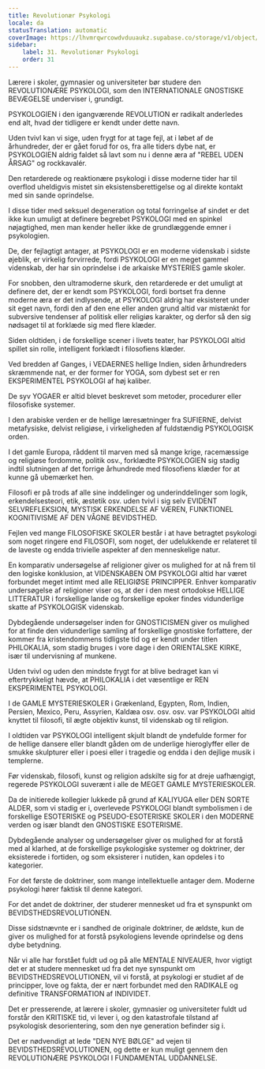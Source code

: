 ```yaml
---
title: Revolutionær Psykologi
locale: da
statusTranslation: automatic
coverImage: https://lhvmrqwrcowdvduuaukz.supabase.co/storage/v1/object/public/strapi-uploads/small_cover-educacion-fundamental.webp-2d51a7828a2b1309555be27f7e2a61a0.webp
sidebar:
    label: 31. Revolutionær Psykologi
    order: 31
---
```

Lærere i skoler, gymnasier og universiteter bør studere den REVOLUTIONÆRE PSYKOLOGI, som den INTERNATIONALE GNOSTISKE BEVÆGELSE underviser i, grundigt.

PSYKOLOGIEN i den igangværende REVOLUTION er radikalt anderledes end alt, hvad der tidligere er kendt under dette navn.

Uden tvivl kan vi sige, uden frygt for at tage fejl, at i løbet af de århundreder, der er gået forud for os, fra alle tiders dybe nat, er PSYKOLOGIEN aldrig faldet så lavt som nu i denne æra af "REBEL UDEN ÅRSAG" og rockkavalér.

Den retarderede og reaktionære psykologi i disse moderne tider har til overflod uheldigvis mistet sin eksistensberettigelse og al direkte kontakt med sin sande oprindelse.

I disse tider med seksuel degeneration og total forringelse af sindet er det ikke kun umuligt at definere begrebet PSYKOLOGI med en spinkel nøjagtighed, men man kender heller ikke de grundlæggende emner i psykologien.

De, der fejlagtigt antager, at PSYKOLOGI er en moderne videnskab i sidste øjeblik, er virkelig forvirrede, fordi PSYKOLOGI er en meget gammel videnskab, der har sin oprindelse i de arkaiske MYSTERIES gamle skoler.

For snobben, den ultramoderne skurk, den retarderede er det umuligt at definere det, der er kendt som PSYKOLOGI, fordi bortset fra denne moderne æra er det indlysende, at PSYKOLOGI aldrig har eksisteret under sit eget navn, fordi den af den ene eller anden grund altid var mistænkt for subversive tendenser af politisk eller religiøs karakter, og derfor så den sig nødsaget til at forklæde sig med flere klæder.

Siden oldtiden, i de forskellige scener i livets teater, har PSYKOLOGI altid spillet sin rolle, intelligent forklædt i filosofiens klæder.

Ved bredden af Ganges, i VEDAERNES hellige Indien, siden århundreders skræmmende nat, er der former for YOGA, som dybest set er ren EKSPERIMENTEL PSYKOLOGI af høj kaliber.

De syv YOGAER er altid blevet beskrevet som metoder, procedurer eller filosofiske systemer.

I den arabiske verden er de hellige læresætninger fra SUFIERNE, delvist metafysiske, delvist religiøse, i virkeligheden af fuldstændig PSYKOLOGISK orden.

I det gamle Europa, råddent til marven med så mange krige, racemæssige og religiøse fordomme, politik osv., forklædte PSYKOLOGIEN sig stadig indtil slutningen af det forrige århundrede med filosofiens klæder for at kunne gå ubemærket hen.

Filosofi er på trods af alle sine inddelinger og underinddelinger som logik, erkendelsesteori, etik, æstetik osv. uden tvivl i sig selv EVIDENT SELVREFLEKSION, MYSTISK ERKENDELSE AF VÆREN, FUNKTIONEL KOGNITIVISME AF DEN VÅGNE BEVIDSTHED.

Fejlen ved mange FILOSOFISKE SKOLER består i at have betragtet psykologi som noget ringere end FILOSOFI, som noget, der udelukkende er relateret til de laveste og endda trivielle aspekter af den menneskelige natur.

En komparativ undersøgelse af religioner giver os mulighed for at nå frem til den logiske konklusion, at VIDENSKABEN OM PSYKOLOGI altid har været forbundet meget intimt med alle RELIGIØSE PRINCIPPER. Enhver komparativ undersøgelse af religioner viser os, at der i den mest ortodokse HELLIGE LITTERATUR i forskellige lande og forskellige epoker findes vidunderlige skatte af PSYKOLOGISK videnskab.

Dybdegående undersøgelser inden for GNOSTICISMEN giver os mulighed for at finde den vidunderlige samling af forskellige gnostiske forfattere, der kommer fra kristendommens tidligste tid og er kendt under titlen PHILOKALIA, som stadig bruges i vore dage i den ORIENTALSKE KIRKE, især til undervisning af munkene.

Uden tvivl og uden den mindste frygt for at blive bedraget kan vi eftertrykkeligt hævde, at PHILOKALIA i det væsentlige er REN EKSPERIMENTEL PSYKOLOGI.

I de GAMLE MYSTERIESKOLER i Grækenland, Egypten, Rom, Indien, Persien, Mexico, Peru, Assyrien, Kaldæa osv. osv. osv. var PSYKOLOGI altid knyttet til filosofi, til ægte objektiv kunst, til videnskab og til religion.

I oldtiden var PSYKOLOGI intelligent skjult blandt de yndefulde former for de hellige dansere eller blandt gåden om de underlige hieroglyffer eller de smukke skulpturer eller i poesi eller i tragedie og endda i den dejlige musik i templerne.

Før videnskab, filosofi, kunst og religion adskilte sig for at dreje uafhængigt, regerede PSYKOLOGI suverænt i alle de MEGET GAMLE MYSTERIESKOLER.

Da de initierede kollegier lukkede på grund af KALIYUGA eller DEN SORTE ALDER, som vi stadig er i, overlevede PSYKOLOGI blandt symbolismen i de forskellige ESOTERISKE og PSEUDO-ESOTERISKE SKOLER i den MODERNE verden og især blandt den GNOSTISKE ESOTERISME.

Dybdegående analyser og undersøgelser giver os mulighed for at forstå med al klarhed, at de forskellige psykologiske systemer og doktriner, der eksisterede i fortiden, og som eksisterer i nutiden, kan opdeles i to kategorier.

For det første de doktriner, som mange intellektuelle antager dem. Moderne psykologi hører faktisk til denne kategori.

For det andet de doktriner, der studerer mennesket ud fra et synspunkt om BEVIDSTHEDSREVOLUTIONEN.

Disse sidstnævnte er i sandhed de originale doktriner, de ældste, kun de giver os mulighed for at forstå psykologiens levende oprindelse og dens dybe betydning.

Når vi alle har forstået fuldt ud og på alle MENTALE NIVEAUER, hvor vigtigt det er at studere mennesket ud fra det nye synspunkt om BEVIDSTHEDSREVOLUTIONEN, vil vi forstå, at psykologi er studiet af de principper, love og fakta, der er nært forbundet med den RADIKALE og definitive TRANSFORMATION af INDIVIDET.

Det er presserende, at lærere i skoler, gymnasier og universiteter fuldt ud forstår den KRITISKE tid, vi lever i, og den katastrofale tilstand af psykologisk desorientering, som den nye generation befinder sig i.

Det er nødvendigt at lede "DEN NYE BØLGE" ad vejen til BEVIDSTHEDSREVOLUTIONEN, og dette er kun muligt gennem den REVOLUTIONÆRE PSYKOLOGI I FUNDAMENTAL UDDANNELSE.

